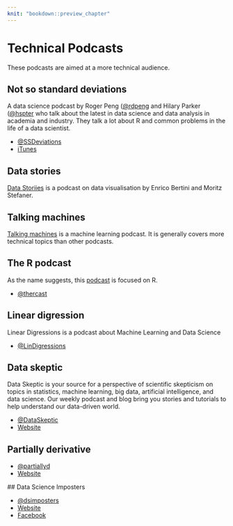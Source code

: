 ```yaml
---
knit: "bookdown::preview_chapter"
---
```


# Technical Podcasts

These podcasts are aimed at a more technical audience.

## Not so standard deviations

A data science podcast by Roger Peng ([\@rdpeng](https://twitter.com/rdpend) and
Hilary Parker ([\@hspter](https://twitter.com/hspter) who talk about the latest in
data science and data analysis in academia and industry. They talk a lot about R and
common problems in the life of a data scientist.

 * [\@SSDeviations](https://twitter.com/nssdeviations)
 * [iTunes](https://itunes.apple.com/us/podcast/not-so-standard-deviations/id1040614570?mt=2)

## Data stories

[Data Storiies](http://datastori.es/) is a podcast on data visualisation by 
Enrico Bertini and Moritz Stefaner.

## Talking machines

[Talking machines](http://www.thetalkingmachines.com/) is a machine learning podcast.
It is generally covers more technical topics than other podcasts.

## The R podcast

As the name suggests, this [podcast](https://r-podcast.org/) is focused on R.

 * [\@thercast](https://twitter.com/thercast)

## Linear digression

Linear Digressions is a podcast about Machine Learning and Data Science

 * [\@LinDigressions](https://twitter.com/LinDigressions)
 
## Data skeptic

Data Skeptic is your source for a perspective of scientific skepticism on topics in
statistics, machine learning, big data, artificial intelligence, and data science. Our
weekly podcast and blog bring you stories and tutorials to help understand our
data-driven world.

  * [\@DataSkeptic](https://twitter.com/DataSkeptic)
  * [Website](https://dataskeptic.com/)
 
## Partially derivative 

 * [\@partiallyd](https://twitter.com/partiallyd)
 * [Website](http://partiallyderivative.com/)
 
 ## Data Science Imposters

 * [\@dsimposters](https://twitter.com/dsimposters)
 * [Website](https://datascienceimposters.com/)
 * [Facebook](https://www.facebook.com/dsimposters)
